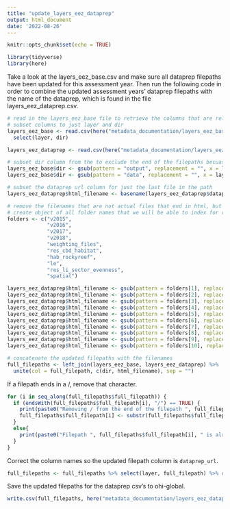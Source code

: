 ```yaml
---
title: "update_layers_eez_dataprep"
output: html_document
date: '2022-08-26'
---
```


```r
knitr::opts_chunk$set(echo = TRUE)

library(tidyverse)
library(here)
```

Take a look at the layers_eez_base.csv and make sure all dataprep filepaths have been updated for this assessment year. Then run the following code in order to combine the updated assessment years' dataprep filepaths with the name of the dataprep, which is found in the file layers_eez_dataprep.csv.

```r
# read in the layers_eez_base file to retrieve the columns that are relevant to the dataprep filepaths
# subset columns to just layer and dir
layers_eez_base <- read.csv(here("metadata_documentation/layers_eez_base.csv")) %>% 
  select(layer, dir)

layers_eez_dataprep <- read.csv(here("metadata_documentation/layers_eez_dataprep.csv"))

# subset dir column from the to exclude the end of the filepaths becuase the output and data folders are not what we want, we are just after the dataprep html files
layers_eez_base$dir <- gsub(pattern = "output", replacement = "", x = layers_eez_base$dir)
layers_eez_base$dir <- gsub(pattern = "data", replacement = "", x = layers_eez_base$dir)

# subset the dataprep url column for just the last file in the path
layers_eez_dataprep$html_filename <- basename(layers_eez_dataprep$dataprep_url)

# remove the filenames that are not actual files that end in html, but rather folders
# create object of all folder names that we will be able to index for readability
folders <- c("v2015",
             "v2016", 
             "v2017", 
             "v2018", 
             "weighting_files", 
             "res_cbd_habitat",
             "hab_rockyreef",
             "le",
             "res_li_sector_evenness",
             "spatial")

layers_eez_dataprep$html_filename <- gsub(pattern = folders[1], replacement = "", x = layers_eez_dataprep$html_filename)
layers_eez_dataprep$html_filename <- gsub(pattern = folders[2], replacement = "", x = layers_eez_dataprep$html_filename)
layers_eez_dataprep$html_filename <- gsub(pattern = folders[3], replacement = "", x = layers_eez_dataprep$html_filename)
layers_eez_dataprep$html_filename <- gsub(pattern = folders[4], replacement = "", x = layers_eez_dataprep$html_filename)
layers_eez_dataprep$html_filename <- gsub(pattern = folders[5], replacement = "", x = layers_eez_dataprep$html_filename)
layers_eez_dataprep$html_filename <- gsub(pattern = folders[6], replacement = "", x = layers_eez_dataprep$html_filename)
layers_eez_dataprep$html_filename <- gsub(pattern = folders[7], replacement = "", x = layers_eez_dataprep$html_filename)
layers_eez_dataprep$html_filename <- gsub(pattern = folders[8], replacement = "", x = layers_eez_dataprep$html_filename)
layers_eez_dataprep$html_filename <- gsub(pattern = folders[9], replacement = "", x = layers_eez_dataprep$html_filename)
layers_eez_dataprep$html_filename <- gsub(pattern = folders[10], replacement = "", x = layers_eez_dataprep$html_filename)

# concatenate the updated filepaths with the filenames 
full_filepaths <- left_join(layers_eez_base, layers_eez_dataprep) %>% 
  unite(col = full_filepath, c(dir, html_filename), sep = "")
```

If a filepath ends in a /, remove that character.

```r
for (i in seq_along(full_filepaths$full_filepath)) {
  if (endsWith(full_filepaths$full_filepath[i], "/") == TRUE) {
    print(paste0("Removing / from the end of the filepath ", full_filepaths$full_filepath[i]))
    full_filepaths$full_filepath[i] <- substr(full_filepaths$full_filepath[i], 1, (nchar(full_filepaths$full_filepath[i]) - 1))
  }
  else{
    print(paste0("Filepath ", full_filepaths$full_filepath[i], " is already correct."))
  }
}
```

Correct the column names so the updated filepath column is `dataprep_url`.

```r
full_filepaths <- full_filepaths %>% select(layer, full_filepath) %>% rename(dataprep_url = full_filepath)
```

Save the updated filepaths for the dataprep csv's to ohi-global.

```r
write.csv(full_filepaths, here("metadata_documentation/layers_eez_dataprep.csv"), row.names = FALSE)
```












